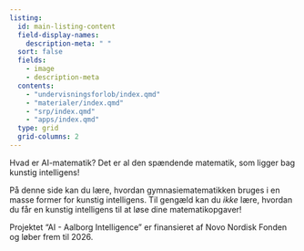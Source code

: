 ```yaml
---
listing:
  id: main-listing-content
  field-display-names:
    description-meta: " "
  sort: false
  fields: 
    - image
    - description-meta
  contents:
    - "undervisningsforlob/index.qmd"
    - "materialer/index.qmd"
    - "srp/index.qmd"
    - "apps/index.qmd"
  type: grid
  grid-columns: 2
---
```


Hvad er AI-matematik? Det er al den spændende matematik, som ligger bag
kunstig intelligens!

På denne side kan du lære, hvordan gymnasiematematikken bruges i en
masse former for kunstig intelligens. Til gengæld kan du *ikke* lære,
hvordan du får en kunstig intelligens til at løse dine
matematikopgaver!


::: {#main-listing-content}
:::

Projektet "AI - Aalborg Intelligence" er finansieret af Novo Nordisk Fonden og løber frem til 2026.


